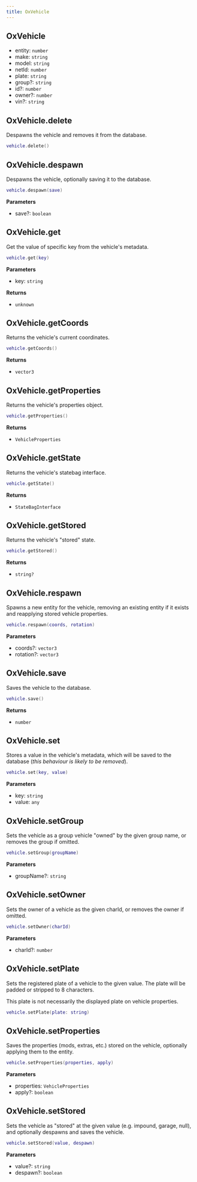 ```yaml
---
title: OxVehicle
---
```


## OxVehicle

- entity: `number`
- make: `string`
- model: `string`
- netId: `number`
- plate: `string`
- group?: `string`
- id?: `number`
- owner?: `number`
- vin?: `string`

## OxVehicle.delete

Despawns the vehicle and removes it from the database.

```lua
vehicle.delete()
```


## OxVehicle.despawn

Despawns the vehicle, optionally saving it to the database.

```lua
vehicle.despawn(save)
```

**Parameters**

- save?: `boolean`


## OxVehicle.get

Get the value of specific key from the vehicle's metadata.

```lua
vehicle.get(key)
```

**Parameters**

- key: `string`

**Returns**

- `unknown`


## OxVehicle.getCoords

Returns the vehicle's current coordinates.

```lua
vehicle.getCoords()
```

**Returns**

- `vector3`

## OxVehicle.getProperties

Returns the vehicle's properties object.

```lua
vehicle.getProperties()
```

**Returns**

- `VehicleProperties`



## OxVehicle.getState

Returns the vehicle's statebag interface.

```lua
vehicle.getState()
```

**Returns**

- `StateBagInterface`


## OxVehicle.getStored

Returns the vehicle's "stored" state.

```lua
vehicle.getStored()
```

**Returns**

- `string?`


## OxVehicle.respawn

Spawns a new entity for the vehicle, removing an existing entity if it exists and reapplying stored vehicle properties.

```lua
vehicle.respawn(coords, rotation)
```

**Parameters**

- coords?: `vector3`
- rotation?: `vector3`


## OxVehicle.save

Saves the vehicle to the database.

```lua
vehicle.save()
```

**Returns**

- `number`


## OxVehicle.set

Stores a value in the vehicle's metadata, which will be saved to the database (_this behaviour is likely to be removed_).

```lua
vehicle.set(key, value)
```

**Parameters**

- key: `string`
- value: `any`


## OxVehicle.setGroup

Sets the vehicle as a group vehicle "owned" by the given group name, or removes the group if omitted.

```lua
vehicle.setGroup(groupName)
```

**Parameters**

- groupName?: `string`


## OxVehicle.setOwner

Sets the owner of a vehicle as the given charId, or removes the owner if omitted.

```lua
vehicle.setOwner(charId)
```

**Parameters**

- charId?: `number`


## OxVehicle.setPlate

Sets the registered plate of a vehicle to the given value. The plate will be padded or stripped to 8 characters.

This plate is not necessarily the displayed plate on vehicle properties.

```lua
vehicle.setPlate(plate: string)
```


## OxVehicle.setProperties

Saves the properties (mods, extras, etc.) stored on the vehicle, optionally applying them to the entity.

```lua
vehicle.setProperties(properties, apply)
```

**Parameters**

- properties: `VehicleProperties`
- apply?: `boolean`


## OxVehicle.setStored

Sets the vehicle as "stored" at the given value (e.g. impound, garage, null), and optionally despawns and saves the vehicle.

```lua
vehicle.setStored(value, despawn)
```

**Parameters**

- value?: `string`
- despawn?: `boolean`
